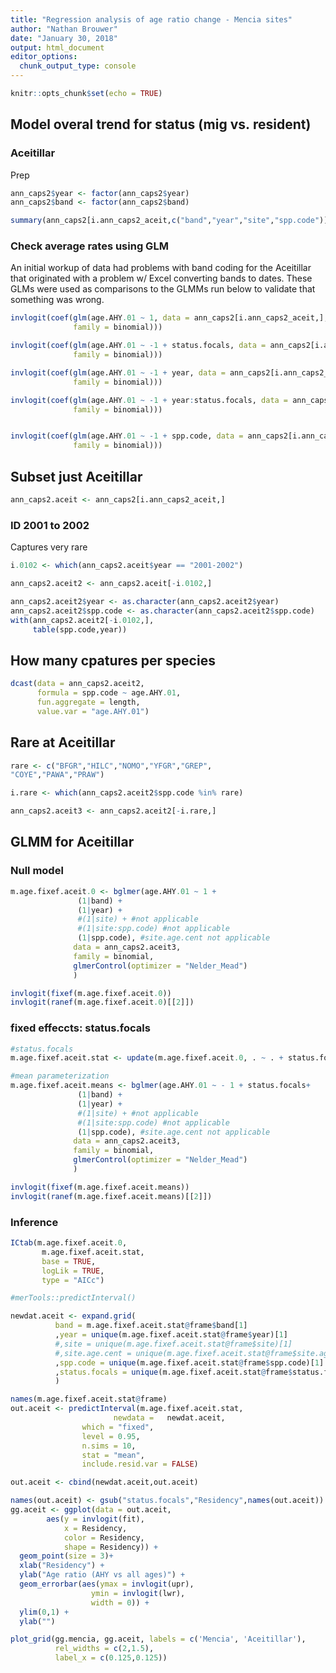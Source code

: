 ```yaml
---
title: "Regression analysis of age ratio change - Mencia sites"
author: "Nathan Brouwer"
date: "January 30, 2018"
output: html_document
editor_options: 
  chunk_output_type: console
---
```


```r
knitr::opts_chunk$set(echo = TRUE)
```


## Model overal trend for status (mig vs. resident)

### Aceitillar

Prep
```r

ann_caps2$year <- factor(ann_caps2$year)
ann_caps2$band <- factor(ann_caps2$band)

summary(ann_caps2[i.ann_caps2_aceit,c("band","year","site","spp.code")],10)

```


### Check average rates using GLM

An initial workup of data had problems with band coding for the Aceitillar that originated with a problem w/ Excel converting bands to dates.  These GLMs were used as comparisons to the GLMMs run below to validate that something was wrong.

```r
invlogit(coef(glm(age.AHY.01 ~ 1, data = ann_caps2[i.ann_caps2_aceit,],
              family = binomial)))

invlogit(coef(glm(age.AHY.01 ~ -1 + status.focals, data = ann_caps2[i.ann_caps2_aceit,],
              family = binomial)))

invlogit(coef(glm(age.AHY.01 ~ -1 + year, data = ann_caps2[i.ann_caps2_aceit,],
              family = binomial)))

invlogit(coef(glm(age.AHY.01 ~ -1 + year:status.focals, data = ann_caps2[i.ann_caps2_aceit,],
              family = binomial)))


invlogit(coef(glm(age.AHY.01 ~ -1 + spp.code, data = ann_caps2[i.ann_caps2_aceit,],
              family = binomial)))
```



## Subset just Aceitillar
```r
ann_caps2.aceit <- ann_caps2[i.ann_caps2_aceit,]


```

### ID 2001 to 2002
Captures very rare
```r
i.0102 <- which(ann_caps2.aceit$year == "2001-2002")
```


```r
ann_caps2.aceit2 <- ann_caps2.aceit[-i.0102,]
```



```r

ann_caps2.aceit2$year <- as.character(ann_caps2.aceit2$year)
ann_caps2.aceit2$spp.code <- as.character(ann_caps2.aceit2$spp.code)
with(ann_caps2.aceit2[-i.0102,],
     table(spp.code,year))
```


## How many cpatures per species

```r
dcast(data = ann_caps2.aceit2,
      formula = spp.code ~ age.AHY.01,
      fun.aggregate = length,
      value.var = "age.AHY.01")
```

## Rare at Aceitillar
```r
rare <- c("BFGR","HILC","NOMO","YFGR","GREP",
"COYE","PAWA","PRAW")
```

```r
i.rare <- which(ann_caps2.aceit2$spp.code %in% rare)

ann_caps2.aceit3 <- ann_caps2.aceit2[-i.rare,]
```





## GLMM for Aceitillar


### Null model

```r
m.age.fixef.aceit.0 <- bglmer(age.AHY.01 ~ 1 +
               (1|band) +
               (1|year) +
               #(1|site) + #not applicable
               #(1|site:spp.code) #not applicable
               (1|spp.code), #site.age.cent not applicable
              data = ann_caps2.aceit3,
              family = binomial,
              glmerControl(optimizer = "Nelder_Mead")
              )
```

```r
invlogit(fixef(m.age.fixef.aceit.0))
invlogit(ranef(m.age.fixef.aceit.0)[[2]])
```


### fixed effeccts: status.focals

```r
#status.focals
m.age.fixef.aceit.stat <- update(m.age.fixef.aceit.0, . ~ . + status.focals)

#mean parameterization
m.age.fixef.aceit.means <- bglmer(age.AHY.01 ~ - 1 + status.focals+
               (1|band) +
               (1|year) +
               #(1|site) + #not applicable
               #(1|site:spp.code) #not applicable
               (1|spp.code), #site.age.cent not applicable
              data = ann_caps2.aceit3,
              family = binomial,
              glmerControl(optimizer = "Nelder_Mead")
              )

```

```r
invlogit(fixef(m.age.fixef.aceit.means))
invlogit(ranef(m.age.fixef.aceit.means)[[2]])
```



### Inference
```r
ICtab(m.age.fixef.aceit.0,
       m.age.fixef.aceit.stat,
       base = TRUE,
       logLik = TRUE,
       type = "AICc")
```



```r
#merTools::predictInterval()

newdat.aceit <- expand.grid(
          band = m.age.fixef.aceit.stat@frame$band[1]
          ,year = unique(m.age.fixef.aceit.stat@frame$year)[1]
          #,site = unique(m.age.fixef.aceit.stat@frame$site)[1]
          #,site.age.cent = unique(m.age.fixef.aceit.stat@frame$site.age.cent)
          ,spp.code = unique(m.age.fixef.aceit.stat@frame$spp.code)[1]
          ,status.focals = unique(m.age.fixef.aceit.stat@frame$status.focals)
          )

names(m.age.fixef.aceit.stat@frame)
out.aceit <- predictInterval(m.age.fixef.aceit.stat, 
                       newdata =   newdat.aceit,
                which = "fixed", 
                level = 0.95,
                n.sims = 10,
                stat = "mean",
                include.resid.var = FALSE)

out.aceit <- cbind(newdat.aceit,out.aceit)
```



```r
names(out.aceit) <- gsub("status.focals","Residency",names(out.aceit))
gg.aceit <- ggplot(data = out.aceit,
        aes(y = invlogit(fit),
            x = Residency,
            color = Residency,
            shape = Residency)) +
  geom_point(size = 3)+
  xlab("Residency") +
  ylab("Age ratio (AHY vs all ages)") +
  geom_errorbar(aes(ymax = invlogit(upr),
                  ymin = invlogit(lwr),
                  width = 0)) +
  ylim(0,1) +
  ylab("")
```


```r
plot_grid(gg.mencia, gg.aceit, labels = c('Mencia', 'Aceitillar'),
          rel_widths = c(2,1.5),
          label_x = c(0.125,0.125))
```

